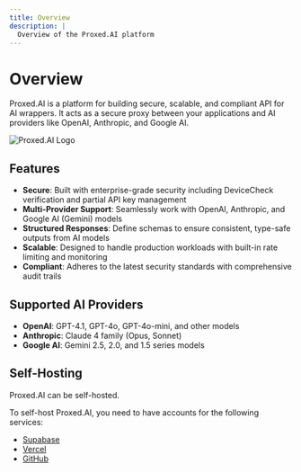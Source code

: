 ```yaml
---
title: Overview
description: |
  Overview of the Proxed.AI platform
---
```


# Overview

Proxed.AI is a platform for building secure, scalable, and compliant API for AI wrappers. It acts as a secure proxy between your applications and AI providers like OpenAI, Anthropic, and Google AI.

![Proxed.AI Logo](/opengraph-image.png)

## Features

- **Secure**: Built with enterprise-grade security including DeviceCheck verification and partial API key management
- **Multi-Provider Support**: Seamlessly work with OpenAI, Anthropic, and Google AI (Gemini) models
- **Structured Responses**: Define schemas to ensure consistent, type-safe outputs from AI models
- **Scalable**: Designed to handle production workloads with built-in rate limiting and monitoring
- **Compliant**: Adheres to the latest security standards with comprehensive audit trails

## Supported AI Providers

- **OpenAI**: GPT-4.1, GPT-4o, GPT-4o-mini, and other models
- **Anthropic**: Claude 4 family (Opus, Sonnet)
- **Google AI**: Gemini 2.5, 2.0, and 1.5 series models

## Self-Hosting

Proxed.AI can be self-hosted.

To self-host Proxed.AI, you need to have accounts for the following services:

- [Supabase](https://supabase.com)
- [Vercel](https://vercel.com)
- [GitHub](https://github.com)







